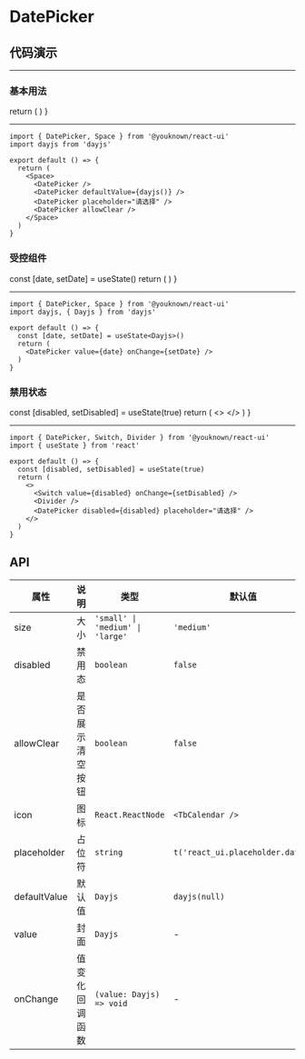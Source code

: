 # DatePicker

## 代码演示


---

### 基本用法

  return (
    <Space>
      <DatePicker />
      <DatePicker defaultValue={dayjs()} />
      <DatePicker placeholder="请选择" />
      <DatePicker allowClear />
    </Space>
  )
}

<BasicUsage />

---

```tsx
import { DatePicker, Space } from '@youknown/react-ui'
import dayjs from 'dayjs'

export default () => {
  return (
    <Space>
      <DatePicker />
      <DatePicker defaultValue={dayjs()} />
      <DatePicker placeholder="请选择" />
      <DatePicker allowClear />
    </Space>
  )
}
```

### 受控组件

  const [date, setDate] = useState()
  return (
    <DatePicker value={date} onChange={setDate} />
  )
}

<Controlled />

---

```tsx
import { DatePicker, Space } from '@youknown/react-ui'
import dayjs, { Dayjs } from 'dayjs'

export default () => {
  const [date, setDate] = useState<Dayjs>()
  return (
    <DatePicker value={date} onChange={setDate} />
  )
}
```

### 禁用状态

  const [disabled, setDisabled] = useState(true)
  return (
    <>
      <Switch value={disabled} onChange={setDisabled} />
      <Divider />
      <DatePicker disabled={disabled} placeholder="请选择" />
    </>
  )
}

<DatePickerDisabled />

---

```tsx
import { DatePicker, Switch, Divider } from '@youknown/react-ui'
import { useState } from 'react'

export default () => {
  const [disabled, setDisabled] = useState(true)
  return (
    <>
      <Switch value={disabled} onChange={setDisabled} />
      <Divider />
      <DatePicker disabled={disabled} placeholder="请选择" />
    </>
  )
}
```

## API

| 属性       | 说明               | 类型              | 默认值   |
| ---------- | ------------------ | ----------------- | -------- |
| size       | 大小               |  `'small' \| 'medium' \| 'large'`  | `'medium'` |
| disabled    | 禁用态           | `boolean`         | `false`  |
| allowClear    | 是否展示清空按钮           | `boolean`         | `false`  |
| icon    | 图标           | `React.ReactNode`         | `<TbCalendar />`  |
| placeholder    | 占位符           | `string`         | `t('react_ui.placeholder.date')`  |
| defaultValue    | 默认值           | `Dayjs`         | `dayjs(null)`  |
| value    | 封面           | `Dayjs`         | -  |
| onChange    | 值变化回调函数           | `(value: Dayjs) => void`         | -  |
